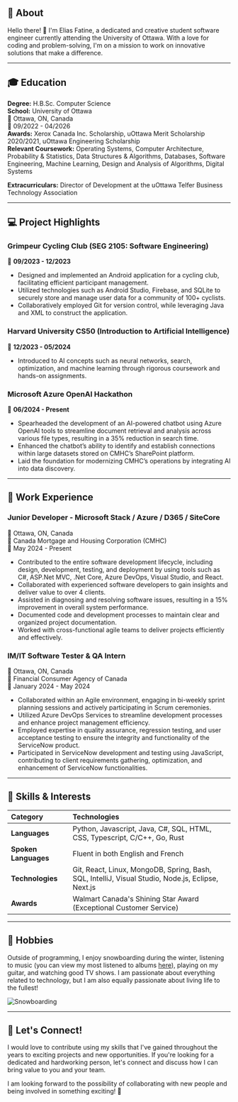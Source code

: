 ## 🚀 About

Hello there! 👋 I'm Elias Fatine, a dedicated and creative student software engineer currently attending the University of Ottawa. With a love for coding and problem-solving, I'm on a mission to work on innovative solutions that make a difference.

---

## 🎓 Education

**Degree:** H.B.Sc. Computer Science  
**School:** University of Ottawa  
📍 Ottawa, ON, Canada  
📆 09/2022 - 04/2026  
**Awards:** Xerox Canada Inc. Scholarship, uOttawa Merit Scholarship 2020/2021, uOttawa Engineering Scholarship  
**Relevant Coursework:** Operating Systems, Computer Architecture, Probability & Statistics, Data Structures & Algorithms, Databases, Software Engineering, Machine Learning, Design and Analysis of Algorithms, Digital Systems

**Extracurriculars:** Director of Development at the uOttawa Telfer Business Technology Association

---

## 💻 Project Highlights

### Grimpeur Cycling Club (SEG 2105: Software Engineering)

📆 **09/2023 - 12/2023**

- Designed and implemented an Android application for a cycling club, facilitating efficient participant management.
- Utilized technologies such as Android Studio, Firebase, and SQLite to securely store and manage user data for a community of 100+ cyclists.
- Collaboratively employed Git for version control, while leveraging Java and XML to construct the application.

### Harvard University CS50 (Introduction to Artificial Intelligence)

📆 **12/2023 - 05/2024**

- Introduced to AI concepts such as neural networks, search, optimization, and machine learning through rigorous coursework and hands-on assignments.

### Microsoft Azure OpenAI Hackathon

📆 **06/2024 - Present**

- Spearheaded the development of an AI-powered chatbot using Azure OpenAI tools to streamline document retrieval and analysis across various file types, resulting in a 35% reduction in search time.
- Enhanced the chatbot’s ability to identify and establish connections within large datasets stored on CMHC’s SharePoint platform.
- Laid the foundation for modernizing CMHC’s operations by integrating AI into data discovery.

---

## 🌟 Work Experience

### Junior Developer - Microsoft Stack / Azure / D365 / SiteCore

📍 Ottawa, ON, Canada  
🏢 Canada Mortgage and Housing Corporation (CMHC)  
📆 May 2024 - Present

- Contributed to the entire software development lifecycle, including design, development, testing, and deployment by using tools such as C#, ASP.Net MVC, .Net Core, Azure DevOps, Visual Studio, and React.
- Collaborated with experienced software developers to gain insights and deliver value to over 4 clients.
- Assisted in diagnosing and resolving software issues, resulting in a 15% improvement in overall system performance.
- Documented code and development processes to maintain clear and organized project documentation.
- Worked with cross-functional agile teams to deliver projects efficiently and effectively.

### IM/IT Software Tester & QA Intern

📍 Ottawa, ON, Canada  
🏢 Financial Consumer Agency of Canada  
📆 January 2024 - May 2024

- Collaborated within an Agile environment, engaging in bi-weekly sprint planning sessions and actively participating in Scrum ceremonies.
- Utilized Azure DevOps Services to streamline development processes and enhance project management efficiency.
- Employed expertise in quality assurance, regression testing, and user acceptance testing to ensure the integrity and functionality of the ServiceNow product.
- Participated in ServiceNow development and testing using JavaScript, contributing to client requirements gathering, optimization, and enhancement of ServiceNow functionalities.

---

## 🚀 Skills & Interests

| Category             | Technologies                                                                                      |
| :------------------- | :------------------------------------------------------------------------------------------------ |
| **Languages**        | Python, Javascript, Java, C#, SQL, HTML, CSS, Typescript, C/C++, Go, Rust                         |
| **Spoken Languages** | Fluent in both English and French                                                                 |
| **Technologies**     | Git, React, Linux, MongoDB, Spring, Bash, SQL, IntelliJ, Visual Studio, Node.js, Eclipse, Next.js |
| **Awards**           | Walmart Canada's Shining Star Award (Exceptional Customer Service)                                |

---

## 🎸 Hobbies

Outside of programming, I enjoy snowboarding during the winter, listening to music (you can view my most listened to albums [here](https://www.eliasf.dev/albums)), playing on my guitar, and watching good TV shows. I am passionate about everything related to technology, but I am also equally passionate about living life to the fullest!

![Snowboarding](https://imgur.com/ozGmwdA.jpg)

---

## 🤝 Let's Connect!

I would love to contribute using my skills that I've gained throughout the years to exciting projects and new opportunities. If you're looking for a dedicated and hardworking person, let's connect and discuss how I can bring value to you and your team.

I am looking forward to the possibility of collaborating with new people and being involved in something exciting! 🚀
